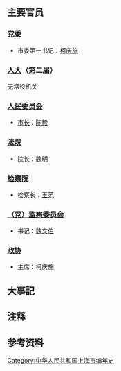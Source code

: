 {{上海年表|1957}}
{{C20YearInTopic|1957年}}{{clear}}
{{上海歷史}}

== 主要官员 ==

=== [[中国共产党上海市委员会|党委]] ===
*市委第一书记：[[柯庆施|柯庆施]]

=== [[上海市人民代表大会|人大]]（第二届） ===
无常设机关

=== [[上海市人民委员会|人民委员会]]===

* [[上海市行政首長列表|市长]]：[[陈毅|陈毅]]

=== [[上海市高级人民法院|法院]] ===
* 院长：[[魏明_(皖南行署主任)|魏明]]

=== [[上海市人民检察院|检察院]] ===
* 检察长：[[王范_(1905年)|王范]]

=== [[中国共产党上海市纪律检查委员会|（党）监察委员会]] ===
*书记：[[魏文伯|魏文伯]]

=== [[中国人民政治协商会议上海市委员会|政协]] ===

* 主席：柯庆施

== 大事記 ==


== 注释 ==
{{NoteFoot}}

== 参考资料 ==
<references/>

[[Category:中华人民共和国上海市编年史|Category:中华人民共和国上海市编年史]]